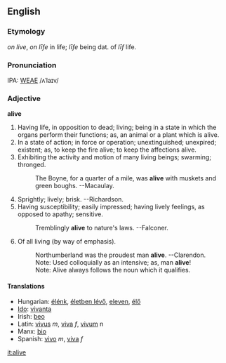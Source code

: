 ==English==

===Etymology===
{{OE.}} ''on live'', {{AS.}} ''on li&#772;fe'' in life; ''li&#772;fe'' being dat. of ''li&#772;f'' life.

===Pronunciation===
IPA: [[WEAE]] /ʌˈlaɪv/

===Adjective===
'''alive'''
# Having life, in opposition to dead; living; being in a state in which the organs perform their functions; as, an animal or a plant which is alive.
# In a state of action; in force or operation; unextinguished; unexpired; existent; as, to keep the fire alive; to keep the affections alive.
# Exhibiting the activity and motion of many living beings; swarming; thronged.
#:    The Boyne, for a quarter of a mile, was '''alive''' with muskets and green boughs. --Macaulay.
# Sprightly; lively; brisk. --Richardson.
# Having susceptibility; easily impressed; having lively feelings, as opposed to apathy; sensitive.
#:    Tremblingly '''alive''' to nature's laws. --Falconer.
# Of all living (by way of emphasis).
#:    Northumberland was the proudest man '''alive'''. --Clarendon.
#:    Note: Used colloquially as an intensive; as, man '''alive'''!
#:    Note: Alive always follows the noun which it qualifies.
<!-- material copied from Webster's Revised Unabridged Dictionary (1913) -->

====Translations====
*Hungarian: [[élénk]], [[életben lévő]], [[eleven]], [[élő]]
*[[Ido]]: [[vivanta]]
*Irish: [[beo]]
*Latin: [[vivum|vivus]] ''m'', [[vivum|viva]] ''f'', [[vivum]] n
*Manx: [[bio#Manx|bio]]
*Spanish: [[vivo]] ''m'', [[vivo|viva]] ''f''

[[it:alive]]